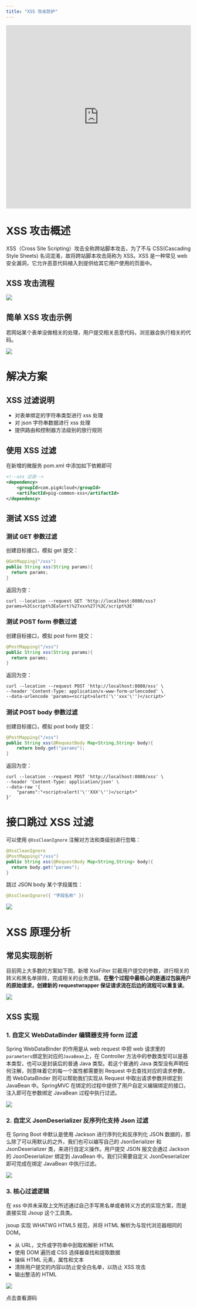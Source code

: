 ```yaml
---
title: "XSS 攻击防护"
---
```


<iframe
  width="100%"
  height="500"
  src="https://player.bilibili.com/player.html?bvid=BV12t411B7e9&p=11&page=11"
  title="XSS 攻击防护视频教程"
  frameborder="0"
  allow="accelerometer; autoplay; clipboard-write; encrypted-media; gyroscope; picture-in-picture"
  allowfullscreen
></iframe>

# XSS 攻击概述

XSS（Cross Site Scripting）攻击全称跨站脚本攻击，为了不与 CSS(Cascading Style Sheets) 名词混淆，故将跨站脚本攻击简称为 XSS。XSS 是一种常见 web 安全漏洞，它允许恶意代码植入到提供给其它用户使用的页面中。

## XSS 攻击流程

![](/images/1606891811047-7aaff61b-af73-44cf-96ef-ae110cf0f6d4.png)

## 简单 XSS 攻击示例

若网站某个表单没做相关的处理，用户提交相关恶意代码，浏览器会执行相关的代码。

![](/images/1606891810812-bcc24e40-d9fe-4b1a-9a45-df5dff996762.png)

# 解决方案

## XSS 过滤说明

- 对表单绑定的字符串类型进行 xss 处理
- 对 json 字符串数据进行 xss 处理
- 提供路由和控制器方法级别的放行规则

## 使用 XSS 过滤

<Note>
在新增的微服务 pom.xml 中添加如下依赖即可
</Note>

```xml
<!--xss 过滤-->
<dependency>
    <groupId>com.pig4cloud</groupId>
    <artifactId>pig-common-xss</artifactId>
</dependency>
```

## 测试 XSS 过滤

### 测试 GET 参数过滤

创建目标接口，模拟 get 提交：

```java
@GetMapping("/xss")
public String xss(String params){
  return params;
}
```

返回为空：

```shell
curl --location --request GET 'http://localhost:8080/xss?params=%3Cscript%3Ealert(%27xxx%27)%3C/script%3E'
```

### 测试 POST form 参数过滤

创建目标接口，模拟 post form 提交：

```java
@PostMapping("/xss")
public String xss(String params){
  return params;
}
```

返回为空：

```shell
curl --location --request POST 'http://localhost:8080/xss' \
--header 'Content-Type: application/x-www-form-urlencoded' \
--data-urlencode 'params=<script>alert('\''xxx'\'')</script>'
```

### 测试 POST body 参数过滤

创建目标接口，模拟 post body 提交：

```java
@PostMapping("/xss")
public String xss(@RequestBody Map<String,String> body){
    return body.get("params");
}
```

返回为空：

```shell
curl --location --request POST 'http://localhost:8080/xss' \
--header 'Content-Type: application/json' \
--data-raw '{
    "params":"<script>alert('\''XXX'\'')</script>"
}'
```

# 接口跳过 XSS 过滤

可以使用 `@XssCleanIgnore` 注解对方法和类级别进行忽略：

```java
@XssCleanIgnore
@PostMapping("/xss")
public String xss(@RequestBody Map<String,String> body){
  return body.get("params");
}
```

跳过 JSON body 某个字段属性：

```java
@XssCleanIgnore({ "字段名称" })
```

![](/images/1665629225415-f9483902-9e46-4ca6-95c6-6e32edad660b.png)

# XSS 原理分析

## 常见实现剖析

目前网上大多数的方案如下图，新增 XssFilter 拦截用户提交的参数，进行相关的转义和黑名单排除，完成相关的业务逻辑。**在整个过程中最核心的是通过包装用户的原始请求，创建新的 requestwrapper 保证请求流在后边的流程可以重复读**。

![](/images/1606891810830-349315ae-aad9-4f0a-8435-387b91ef4fd8.png)

## XSS 实现

### 1. 自定义 WebDataBinder 编辑器支持 form 过滤

Spring WebDataBinder 的作用是从 web request 中把 web 请求里的`parameters`绑定到对应的`JavaBean`上，在 Controller 方法中的参数类型可以是基本类型，也可以是封装后的普通 Java 类型。若这个普通的 Java 类型没有声明任何注解，则意味着它的每一个属性都需要到 Request 中去查找对应的请求参数，而 WebDataBinder 则可以帮助我们实现从 Request 中取出请求参数并绑定到 JavaBean 中。SpringMVC 在绑定的过程中提供了用户自定义编辑绑定的接口，注入即可在参数绑定 JavaBean 过程中执行过滤。

![](/images/1606891810860-b0841689-823c-4bd2-bd54-a73fc7d02029.png)

### 2. 自定义 JsonDeserializer 反序列化支持 Json 过滤

在 Spring Boot 中默认是使用 Jackson 进行序列化和反序列化 JSON 数据的，那么除了可以用默认的之外，我们也可以编写自己的 JsonSerializer 和 JsonDeserializer 类，来进行自定义操作。用户提交 JSON 报文会通过 Jackson 的 JsonDeserializer 绑定到 JavaBean 中。我们只需要自定义 JsonDeserializer 即可完成在绑定 JavaBean 中执行过滤。

![](/images/1606891810821-5519dd09-d83e-47ea-9f2e-c983fdc56792.png)

### 3. 核心过滤逻辑

在 xss 中并未采取上文所述通过自己手写黑名单或者转义方式的实现方案，而是直接实现 Jsoup 这个工具类。

jsoup 实现 WHATWG HTML5 规范，并将 HTML 解析为与现代浏览器相同的 DOM。

- 从 URL，文件或字符串中刮取和解析 HTML
- 使用 DOM 遍历或 CSS 选择器查找和提取数据
- 操纵 HTML 元素，属性和文本
- 清除用户提交的内容以防止安全白名单，以防止 XSS 攻击
- 输出整洁的 HTML

![](/images/1606891810886-8074c9e7-607b-4412-b02c-e471e35e0442.png)

<Card title="源码地址" icon="link" href="https://gitee.com/596392912/mica">
  点击查看源码
</Card>
